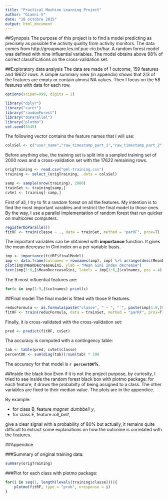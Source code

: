```yaml
---
title: "Practical Machine Learning Project"
author: "Gianni-V"
date: "18 octobre 2015"
output: html_document
---
```

##Synopsis
The purpose of this project is to find a model predicting as precisely as possible the activity quality from activity monitors. The data comes from http://groupware.les.inf.puc-rio.br/har. A random forest model was defined with nine influential variables. The model obtains above 98% of correct classifications on the cross-validation set.

##Exploratory data analysis
The data are made of 1 outcome, 159 features and 19622 rows. A simple summary view (in appendix) shows that 2/3 of the features are empty or contain almost NA values. Then I focus on the 58 features with data for each row.
```r
options(scipen=999, digits = 2)
```
```r
library("dplyr")
library("caret")
library("randomForest")
library("doParallel")
library("plotmo")
set.seed(5345)
```
  
The following vector contains the feature names that I will use:
```r
colsSel <- c("user_name","raw_timestamp_part_1","raw_timestamp_part_2","new_window","num_window","roll_belt","pitch_belt","yaw_belt","total_accel_belt","gyros_belt_x","gyros_belt_y","gyros_belt_z","accel_belt_x","accel_belt_y","accel_belt_z","magnet_belt_x","magnet_belt_y","magnet_belt_z","roll_arm","pitch_arm","yaw_arm","total_accel_arm","gyros_arm_x","gyros_arm_y","gyros_arm_z","accel_arm_x","accel_arm_y","accel_arm_z","magnet_arm_x","magnet_arm_y","magnet_arm_z","roll_dumbbell","pitch_dumbbell","yaw_dumbbell","total_accel_dumbbell","gyros_dumbbell_x","gyros_dumbbell_y","gyros_dumbbell_z","accel_dumbbell_x","accel_dumbbell_y","accel_dumbbell_z","magnet_dumbbell_x","magnet_dumbbell_y","magnet_dumbbell_z","roll_forearm","pitch_forearm","yaw_forearm","total_accel_forearm","gyros_forearm_x","gyros_forearm_y","gyros_forearm_z","accel_forearm_x","accel_forearm_y","accel_forearm_z","magnet_forearm_x","magnet_forearm_y","magnet_forearm_z", "classe")
```
  

Before anything else, the training set is split into a sampled training set of 2000 rows and a cross-validation set  with the 17622 remaining rows.
```r
origTraining <- read.csv("pml-training.csv")
training <- select_(origTraining, .dots = colsSel)

samp <- sample(nrow(training), 2000)
trainSet <- training[samp,]
cvSet <- training[-samp,]
```
  

First of all, I try to fit a random forest on all the features. My intention is to find the most important varables and restrict the final model to those ones. By the way, I use a parallel implementation of random forest that run quicker on multicores computers.
```r
registerDoParallel()
fitRF <- train(classe ~ ., data = trainSet, method = "parRF", prox=T)
```
  

The important variables can be obtained with **importance** function. It gives the mean decrease in Gini index on a per variable basis.
```r
imp <- importance(fitRF$finalModel)
imp <- data.frame(colnames = rownames(imp), imp) %>% arrange(desc(MeanDecreaseGini))
plot(imp$MeanDecreaseGini, ylab = "Mean Gini index decrease")
text(imp[1:6,]$MeanDecreaseGini, labels = imp[1:6,]$colnames, pos = 4)
```

The 9 most influential features are:
```r
for(c in imp[1:9,]$colnames) print(c)
```

##Final model
The final model is fitted with those 9 features.
```r
reducFormula <- as.formula(paste("classe", " ~ ", "`", paste(imp[1:9,]$colnames, collapse="` + `"), "`", sep=""))
fitRF <- train(reducFormula, data = trainSet, method = "parRF", prox=T)
```
  
Finally, it is cross-validated with the cross-validation set:
```r
pred <- predict(fitRF, cvSet)
```
  
Tha accuracy is computed with a contingency table:
```r
tab <- table(pred, cvSet$classe)
percentOK <- sum(diag(tab))/sum(tab) * 100
```
The accuracy for that model is **`r percentOK`%**.
  
##Inside the black box
Even if it is not the project purpose, by curiosity, I tried to see inside the random forest black box with plotmo package: for each feature, it draws the probabilty of being assigned to a class. The other variables are fixed to their median value. The plots are in the appendice.

By example: 

  * for class B, feature *magnet_dumbbell_y*,
  * for class E, feature *roll_belt*,

give a clear signal with a probability of 80% but actually, it remains quite difficult to extract some explanations on how the outcome is correlated with the features.

##Appendice

###Summary of original training data:
```r
summary(origTraining)
```

###Plot for each class with plotmo package:
```r
for(i in seq(1, length(levels(training$classe)))){
    plotmo(fitRF, type = "prob", nresponse = i)
}
```